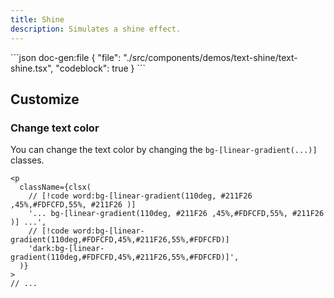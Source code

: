```yaml
---
title: Shine
description: Simulates a shine effect.
---
```


<ComponentPreview name='text-shine'>
```json doc-gen:file
{
  "file": "./src/components/demos/text-shine/text-shine.tsx",
  "codeblock": true
}
```
</ComponentPreview>

## Customize

### Change text color

You can change the text color by changing the `bg-[linear-gradient(...)]` classes.

```tsx
<p
  className={clsx(
    // [!code word:bg-[linear-gradient(110deg, #211F26 ,45%,#FDFCFD,55%, #211F26 )]
    '... bg-[linear-gradient(110deg, #211F26 ,45%,#FDFCFD,55%, #211F26 )] ...',
    // [!code word:bg-[linear-gradient(110deg,#FDFCFD,45%,#211F26,55%,#FDFCFD)]
    'dark:bg-[linear-gradient(110deg,#FDFCFD,45%,#211F26,55%,#FDFCFD)]',
  )}
>
// ...
```
